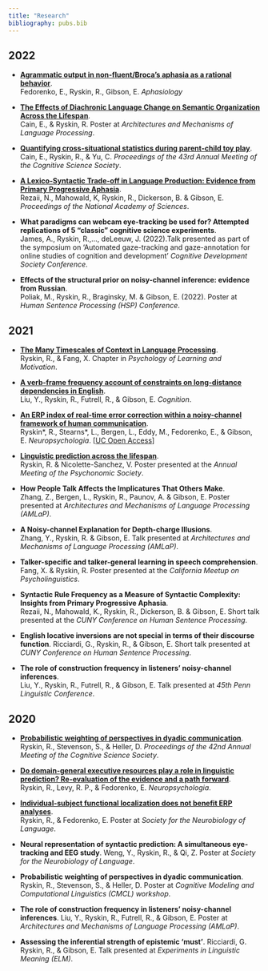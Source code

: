 ```yaml
---
title: "Research"
bibliography: pubs.bib
---
```




## 2022

- [**Agrammatic output in non-fluent/Broca’s aphasia as a rational behavior**](https://doi.org/10.1080/02687038.2022.2143233). <br /> Fedorenko, E., Ryskin, R., Gibson, E. _Aphasiology_

- [**The Effects of Diachronic Language Change on Semantic Organization Across the Lifespan**](https://virtual.oxfordabstracts.com/#/event/3067/submission/166). <br /> Cain, E., & Ryskin, R. Poster at _Architectures and Mechanisms of Language Processing_.

- [**Quantifying cross-situational statistics during parent-child toy play**](https://escholarship.org/content/qt7w66j9bd/qt7w66j9bd.pdf). <br /> Cain, E., Ryskin, R., & Yu, C. _Proceedings of the 43rd Annual Meeting of the Cognitive Science Society_.

 - [**A Lexico-Syntactic Trade-off in Language Production: Evidence from Primary Progressive Aphasia**](https://doi.org/10.1073/pnas.2120203119). <br /> Rezaii, N., Mahowald, K, Ryskin, R., Dickerson, B. & Gibson, E. _Proceedings of the National Academy of Sciences_.

- **What paradigms can webcam eye-tracking be used for? Attempted replications of 5 “classic” cognitive science experiments**. <br />James, A., Ryskin, R.,..., deLeeuw, J. (2022).Talk presented as part of the symposium on 'Automated gaze-tracking and gaze-annotation for online studies of cognition and development' _Cognitive Development Society Conference_.

- **Effects of the structural prior on noisy-channel inference: evidence from Russian**.  <br /> Poliak, M., Ryskin, R., Braginsky, M. & Gibson, E. (2022). Poster at _Human Sentence Processing (HSP) Conference_.

## 2021

 - [**The Many Timescales of Context in Language Processing**](pdfs/Ryskin and Fang - 2021 - The many timescales of context in language process.pdf). <br /> Ryskin, R., & Fang, X.  Chapter in _Psychology of Learning and Motivation_. 

 - [**A verb-frame frequency account of constraints on long-distance dependencies in English**](https://doi.org/10.1016/j.cognition.2021.104902).<br />
 Liu, Y., Ryskin, R., Futrell, R., & Gibson, E. _Cognition_.

 - [**An ERP index of real-time error correction within a noisy-channel framework of human communication**](https://doi.org/10.1016/j.neuropsychologia.2021.107855). <br />
Ryskin\*, R., Stearns\*, L., Bergen, L., Eddy, M., Fedorenko, E., & Gibson, E. _Neuropsychologia_. [[UC Open Access](https://escholarship.org/uc/item/8f72t5x7)] 

- [**Linguistic prediction across the lifespan**](pdfs/Pnomics2021_pred_age.pdf). </br> Ryskin, R. \& Nicolette-Sanchez, V. Poster presented at the _Annual Meeting of the Psychonomic Society_.

- **How People Talk Affects the Implicatures That Others Make**. </br> Zhang, Z., Bergen, L., Ryskin, R., Paunov, A. \& Gibson, E. Poster presented at _Architectures and Mechanisms of Language Processing (AMLaP)_.

- **A Noisy-channel Explanation for Depth-charge Illusions**. </br>
Zhang, Y., Ryskin, R. & Gibson, E. Talk presented at _Architectures and Mechanisms of Language Processing (AMLaP)_.

- **Talker-specific and talker-general learning in speech comprehension**. </br> Fang, X. & Ryskin, R. Poster presented at the _California Meetup on Psycholinguistics_.

- **Syntactic Rule Frequency as a Measure of Syntactic Complexity: Insights from Primary Progressive Aphasia**. </br> Rezaii, N., Mahowald, K., Ryskin, R., Dickerson, B. & Gibson, E.  Short talk presented at the _CUNY Conference on Human Sentence Processing_.

- **English locative inversions are not special in terms of their discourse function**. Ricciardi, G., Ryskin, R., & Gibson, E.  Short talk presented at _CUNY Conference on Human Sentence Processing_.

- **The role of construction frequency in listeners’ noisy-channel inferences**. </br> Liu, Y., Ryskin, R., Futrell, R., & Gibson, E. Talk presented at _45th Penn Linguistic Conference_.

## 2020

 - [**Probabilistic weighting of perspectives in dyadic communication**](https://cognitivesciencesociety.org/cogsci20/papers/0050/index.html). </br> Ryskin, R., Stevenson, S., & Heller, D. _Proceedings of the 42nd Annual Meeting of the Cognitive Science Society_.

 - [**Do domain-general executive resources play a role in linguistic prediction? Re-evaluation of the evidence and a path forward**](https://doi.org/10.1016/j.neuropsychologia.2019.107258). </br> Ryskin, R., Levy, R. P., & Fedorenko, E. _Neuropsychologia_.


- [**Individual-subject functional localization does not benefit ERP analyses**](pdfs/SNL2020poster_ERPfuncLoc.pdf). </br> Ryskin, R., & Fedorenko, E. Poster at _Society for the Neurobiology of Language_.

- **Neural representation of syntactic prediction: A simultaneous eye-tracking and EEG study**.  Weng, Y., Ryskin, R., & Qi, Z. Poster at _Society for the Neurobiology of Language_.

- **Probabilistic weighting of perspectives in dyadic communication**. Ryskin, R., Stevenson, S., & Heller, D. Poster at _Cognitive Modeling and Computational Linguistics (CMCL) workshop_. 

- **The role of construction frequency in listeners’ noisy-channel inferences**. Liu, Y., Ryskin, R., Futrell, R., & Gibson, E. Poster at _Architectures and Mechanisms of Language Processing (AMLaP)_.

- **Assessing the inferential strength of epistemic 'must'**. Ricciardi, G. Ryskin, R., & Gibson, E. Talk presented at _Experiments in Linguistic Meaning (ELM)_.



